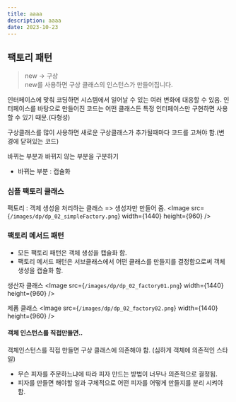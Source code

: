 ```yaml
---
title: aaaa
description: aaaa
date: 2023-10-23
---
```

## 팩토리 패턴 
> new -> 구상\
> new를 사용하면 구상 클래스의 인스턴스가 만들어집니다.  

인터페이스에 맞춰 코딩하면 시스템에서 일어날 수 있는 여러 변화에 대응할 수 있음.
인터페이스를 바탕으로 만들어진 코드는 어떤 클래스든 특정 인터페이스만 구현하면 사용할 수 있기 때문.(다형성)

구상클래스를 많이 사용하면 새로운 구상클래스가 추가될때마다 코드를 고쳐야 함.(변경에 닫혀있는 코드)

바뀌는 부분과 바뀌지 않는 부분을 구분하기 
- 바뀌는 부분 : 캡슐화 

### 심플 팩토리 클래스 
팩토리 :  객체 생성을 처리하는 클래스 =>  생성자만 만들어 줌. 
<Image
  src={`/images/dp/dp_02_simpleFactory.png`}
  width={1440}
  height={960}
/>

### 팩토리 메서드 패턴 
- 모든 팩토리 패턴은 객체 생성을 캡슐화 함. 
- 팩토리 메서드 패턴은 서브클래스에서 어떤 클래스를 만들지를 결정함으로써 객체 생성을 캡슐화 함. 

생산자 클래스 
<Image
  src={`/images/dp/dp_02_factory01.png`}
  width={1440}
  height={960}
/>

제품 클래스 
<Image
  src={`/images/dp/dp_02_factory02.png`}
  width={1440}
  height={960}
/>

#### 객체 인스턴스를 직접만들면..
객체인스턴스를 직접 만들면 구상 클래스에 의존해야 함. (심하게 객체에 의존적인 스타일)
- 무슨 피자를 주문하느냐에 따라 피자 만드는 방법이 너무나 의존적으로 결정됨.
- 피자를 만들면 해야할 일과 구체적으로 어떤 피자를 어떻게 만들지를 분리 시켜야 함.  